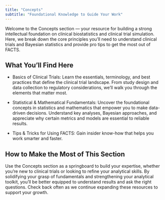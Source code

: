 ```yaml
---
title: "Concepts"
subtitle: "Foundational Knowledge to Guide Your Work"
---
```


Welcome to the Concepts section — your resource for building a strong intellectual foundation on clinical biostatistics and clinical trial simulation. Here, we break down the core principles you’ll need to understand clinical trials and Bayesian statistics and provide pro tips to get the most out of FACTS. 

## What You’ll Find Here

- Basics of Clinical Trials: Learn the essentials, terminology, and best practices that define the clinical trial landscape. From study design and data collection to regulatory considerations, we’ll walk you through the elements that matter most.

- Statistical & Mathematical Fundamentals: Uncover the foundational concepts in statistics and mathematics that empower you to make data-driven decisions. Understand key analyses, Bayesian approaches, and appreciate why certain metrics and models are essential to reliable results.

- Tips & Tricks for Using FACTS: Gain insider know-how that helps you work smarter and faster.

## How to Make the Most of This Section

Use the Concepts section as a springboard to build your expertise, whether you’re new to clinical trials or looking to refine your analytical skills. By solidifying your grasp of fundamentals and strengthening your analytical toolkit, you’ll be better equipped to understand results and ask the right questions. Check back often as we continue expanding these resources to support your growth.